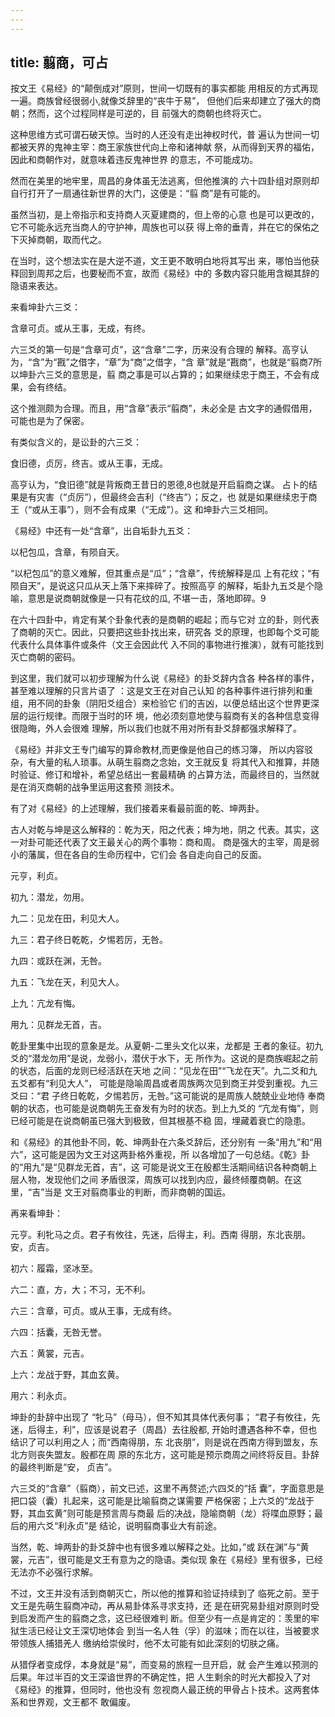 ```yaml
---
---
---
```

title: 翦商，可占
---



按文王《易经》的“颠倒成对”原则，世间一切既有的事实都能 用相反的方式再现一遍。商族曾经很弱小,就像爻辞里的“丧牛于易”， 但他们后来却建立了强大的商朝；然而，这个过程同样是可逆的，目 前强大的商朝也终将灭亡。

这种思维方式可谓石破天惊。当时的人还没有走出神权时代，普 遍认为世间一切都被天界的鬼神主宰：商王家族世代向上帝和诸神献 祭，从而得到天界的福佑，因此和商朝作对，就意味着违反鬼神世界 的意志，不可能成功。

然而在美里的地牢里，周昌的身体虽无法逃离，但他推演的 六十四卦组对原则却自行打开了一扇通往新世界的大门，这便是：“翦 商”是有可能的。

虽然当初，是上帝指示和支持商人灭夏建商的，但上帝的心意 也是可以更改的，它不可能永远充当商人的守护神，周族也可以获 得上帝的垂青，并在它的保佑之下灭掉商朝，取而代之。

在当时，这个想法实在是大逆不道，文王更不敢明白地将其写出 来，哪怕当他获释回到周邦之后，也要秘而不宣，故而《易经》中的 多数内容只能用含糊其辞的隐语来表达。

来看坤卦六三爻：

含章可贞。或从王事，无成，有终。

六三爻的第一句是“含章可贞”，这“含章”二字，历来没有合理的 解释。高亨认为，“含”为“戡”之借字，“章”为“商”之借字，“含 章”就是“戡商”，也就是“翦商7所以坤卦六三爻的意思是，翦 商之事是可以占算的；如果继续忠于商王，不会有成果，会有终结。

这个推测颇为合理。而且，用“含章”表示“翦商”，未必全是 古文字的通假借用，可能也是为了保密。

有类似含义的，是讼卦的六三爻：

食旧德，贞厉，终吉。或从王事，无成。

高亨认为，“食旧德”就是背叛商王昔日的恩德,8也就是开启翦商之谋。 占卜的结果是有灾害（“贞厉”），但最终会吉利（“终吉”）；反之，也 就是如果继续忠于商王（“或从王事”），则不会有成果（“无成”）。这 和坤卦六三爻相同。

《易经》中还有一处“含章”，出自垢卦九五爻：

以杞包瓜，含章，有陨自天。

“以杞包瓜”的意义难解，但其重点是“瓜”；“含章”，传统解释是瓜 上有花纹；“有陨自天”，是说这只瓜从天上落下来摔碎了。按照高亨 的解释，垢卦九五爻是个隐喻，意思是说商朝就像是一只有花纹的瓜, 不堪一击，落地即碎。9

在六十四卦中，肯定有某个卦象代表的是商朝的崛起；而与它对 立的卦，则代表了商朝的灭亡。因此，只要把这些卦找出来，研究各 爻的原理，也即每个爻可能代表什么具体事件或条件（文王会因此代 入不同的事物进行推演），就有可能找到灭亡商朝的密码。

到这里，我们就可以初步理解为什么说《易经》的卦爻辞内含各 种各样的事件，甚至难以理解的只言片语了 ：这是文王在对自己认知 的各种事件进行排列和重组，用不同的卦象（阴阳爻组合）来检验它 们的吉凶，以便总结出这个世界更深层的运行规律。而限于当时的环 境，他必须刻意地使与翦商有关的各种信息变得很隐晦，外人会很难 理解，所以我们也就不用对所有卦爻辞都强求解释了。

《易经》并非文王专门编写的算命教材,而更像是他自己的练习簿， 所以内容驳杂，有大量的私人琐事。从萌生翦商之念始，文王就反复 将其代入和推算，并随时验证、修订和增补，希望总结出一套最精确 的占算方法，而最终目的，当然就是在消灭商朝的战争里运用这套预 测技术。

有了对《易经》的上述理解，我们接着来看最前面的乾、坤两卦。

古人对乾与坤是这么解释的：乾为天，阳之代表；坤为地，阴之 代表。其实，这一对卦可能还代表了文王最关心的两个事物：商和周。 商是强大的主宰，周是弱小的藩属，但在各自的生命历程中，它们会 各自走向自己的反面。

元亨，利贞。

初九：潜龙，勿用。

九二：见龙在田，利见大人。

九三：君子终日乾乾，夕惕若厉，无咎。

九四：或跃在渊，无咎。

九五：飞龙在天，利见大人。

上九：亢龙有悔。

用九：见群龙无首，吉。

乾卦里集中出现的意象是龙。从夏朝-二里头文化以来，龙都是 王者的象征。初九爻的“潜龙勿用”是说，龙弱小，潜伏于水下，无 所作为。这说的是商族崛起之前的状态，后面的龙则已经活跃在天地 之间：“见龙在田”“飞龙在天”。九二爻和九五爻都有“利见大人”， 可能是隐喻周昌或者周族两次见到商王并受到重视。九三爻曰：“君 子终日乾乾，夕惕若厉，无咎。”这可能说的是周族人兢兢业业地侍 奉商朝的状态，也可能是说商朝先王奋发有为时的状态。到上九爻的 “亢龙有悔”，则已经可能是在说商朝虽已强大到极致，但其根基不稳 固，埋藏着衰亡的隐患。

和《易经》的其他卦不同，乾、坤两卦在六条爻辞后，还分别有 一条“用九”和“用六”，这可能是因为文王对这两卦格外重视，所 以各增加了一句总结。《乾》卦的“用九”是“见群龙无首，吉”，这 可能是说文王在殷都生活期间结识各种商朝上层人物，发现他们之间 矛盾很深，周族可以找到内应，最终倾覆商朝。在这里，“吉”当是 文王对翦商事业的判断，而非商朝的国运。

再来看坤卦：

元亨。利牝马之贞。君子有攸往，先迷，后得主，利。西南 得朋，东北丧朋。安，贞吉。

初六：履霜，坚冰至。

六二：直，方，大；不习，无不利。

六三：含章，可贞。或从王事，无成有终。

六四：括囊，无咎无誉。

六五：黄裳，元吉。

上六：龙战于野，其血玄黄。

用六：利永贞。

坤卦的卦辞中出现了 “牝马”（母马），但不知其具体代表何事； “君子有攸往，先迷，后得主，利”，应该是说君子（周昌）去往殷都, 开始时遭遇各种不幸，但也结识了可以利用之人；而“西南得朋，东 北丧朋”，则是说在西南方得到盟友，东北方则丧失盟友。殷都在周 原的东北方，这可能是预示商周之间终将反目。卦辞的最终判断是“安， 贞吉”。

六三爻的“含章”（翦商），前文已述，这里不再赘述;六四爻的“括 囊”，字面意思是把口袋（囊）扎起来，这可能是比喻翦商之谋需要 严格保密；上六爻的“龙战于野，其血玄黄”则可能是预言周与商最 后的决战，隐喻商朝（龙）将喋血原野；最后的用六爻“利永贞”是 结论，说明翦商事业大有前途。

当然，乾、坤两卦的卦爻辞中也有很多难以解释之处。比如，”或 跃在渊”与“黄裳，元吉”，很可能是文王有意为之的隐语。类似现 象在《易经》里有很多，已经无法亦不必强行求解。

不过，文王并没有活到商朝灭亡，所以他的推算和验证持续到了 临死之前。至于文王是先萌生翦商冲动，再从易卦体系寻求支持，还 是在研究易卦组对原则时受到启发而产生的翦商之念，这已经很难判 断。但至少有一点是肯定的：羡里的牢狱生活已经让文王深切地体会 到当一名人牲（孚）的滋味；而在以往，当被要求带领族人捕猎羌人 缴纳给崇侯时，他不太可能有如此深刻的切肤之痛。

从猎俘者变成俘，本身就是“易”，而变易的旅程一旦开启，就 会产生难以预测的后果。年过半百的文王深谙世界的不确定性，把 人生剩余的时光大都投入了对《易经》的推算，但同时，他也没有 忽视商人最正统的甲骨占卜技术。这两套体系和世界观，文王都不 敢偏废。
